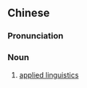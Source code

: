 {{also|应用语言学}}
==Chinese==
{{zh-forms|s=应用语言学|type=23}}

===Pronunciation===
{{zh-pron
|m=yìngyòng yǔyánxué
|cat=n
}}

===Noun===
{{zh-noun}}

# [[applied linguistics]]